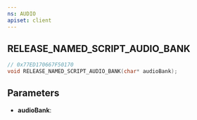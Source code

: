 ```yaml
---
ns: AUDIO
apiset: client
---
```

## RELEASE_NAMED_SCRIPT_AUDIO_BANK

```c
// 0x77ED170667F50170
void RELEASE_NAMED_SCRIPT_AUDIO_BANK(char* audioBank);
```


## Parameters
* **audioBank**: